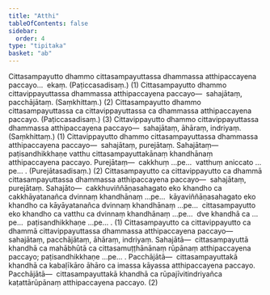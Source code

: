 ```yaml
---
title: "Atthi"
tableOfContents: false
sidebar:
  order: 4
type: "tipitaka"
basket: "ab"
---
```



<DynamicBreadcrumb />

<Division number="176">

<Paragraph number="2743">
Cittasampayutto dhammo cittasampayuttassa dhammassa atthipaccayena paccayo…  ekaṃ. (Paṭiccasadisaṃ.) (1)
</Paragraph>

<Paragraph number="2744">
Cittasampayutto dhammo cittavippayuttassa dhammassa atthipaccayena paccayo—  sahajātaṃ, pacchājātaṃ. (Saṃkhittaṃ.) (2)
</Paragraph>

<Paragraph number="2745">
Cittasampayutto dhammo cittasampayuttassa ca cittavippayuttassa ca dhammassa atthipaccayena paccayo. (Paṭiccasadisaṃ.) (3)
</Paragraph>

</Division>
<Division number="177">

<Paragraph number="2746">
Cittavippayutto dhammo cittavippayuttassa dhammassa atthipaccayena paccayo—  sahajātaṃ, āhāraṃ, indriyaṃ. (Saṃkhittaṃ.) (1)
</Paragraph>

<Paragraph number="2747">
Cittavippayutto dhammo cittasampayuttassa dhammassa atthipaccayena paccayo—  sahajātaṃ, purejātaṃ. <Emphasis>Sahajātaṃ</Emphasis>—  paṭisandhikkhaṇe vatthu cittasampayuttakānaṃ khandhānaṃ atthipaccayena paccayo. <Emphasis>Purejātaṃ</Emphasis>—  cakkhuṃ …pe…  vatthuṃ aniccato …pe… . (Purejātasadisaṃ.) (2)
</Paragraph>

</Division>
<Division number="178">

<Paragraph number="2748">
Cittasampayutto ca cittavippayutto ca dhammā cittasampayuttassa dhammassa atthipaccayena paccayo—  sahajātaṃ, purejātaṃ. <Emphasis>Sahajāto</Emphasis>—  cakkhuviññāṇasahagato eko khandho ca cakkhāyatanañca dvinnaṃ khandhānaṃ …pe…  kāyaviññāṇasahagato eko khandho ca kāyāyatanañca dvinnaṃ khandhānaṃ …pe…  cittasampayutto eko khandho ca vatthu ca dvinnaṃ khandhānaṃ …pe…  dve khandhā ca …pe…  paṭisandhikkhaṇe …pe… . (1)
</Paragraph>

<Paragraph number="2749">
Cittasampayutto ca cittavippayutto ca dhammā cittavippayuttassa dhammassa atthipaccayena paccayo—  sahajātaṃ, pacchājātaṃ, āhāraṃ, indriyaṃ. <Emphasis>Sahajātā</Emphasis>—  cittasampayuttā khandhā ca mahābhūtā ca cittasamuṭṭhānānaṃ rūpānaṃ atthipaccayena paccayo; paṭisandhikkhaṇe …pe… . <Emphasis>Pacchājātā</Emphasis>—  cittasampayuttakā khandhā ca kabaḷīkāro āhāro ca imassa kāyassa atthipaccayena paccayo. <Emphasis>Pacchājātā</Emphasis>—  cittasampayuttakā khandhā ca rūpajīvitindriyañca kaṭattārūpānaṃ atthipaccayena paccayo. (2)
</Paragraph>
</Division>